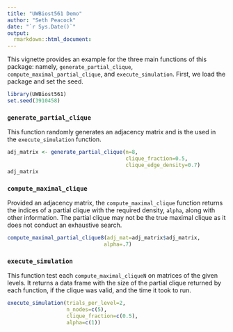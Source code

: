 ```yaml
---
title: "UWBiost561 Demo"
author: "Seth Peacock"
date: "`r Sys.Date()`"
output: 
  rmarkdown::html_document:
---
```


This vignette provides an example for the three main functions of this package: namely, `generate_partial_clique`, `compute_maximal_partial_clique`, and `execute_simulation`. First, we load the package and set the seed.

```r
library(UWBiost561)
set.seed(3910458)
```


### `generate_partial_clique`
This function randomly generates an adjacency matrix and is the used in the `execute_simulation` function. 
```r
adj_matrix <- generate_partial_clique(n=8,
                                      clique_fraction=0.5,
                                      clique_edge_density=0.7)
adj_matrix
```

### `compute_maximal_clique`
Provided an adjacency matrix, the `compute_maximal_clique` function returns the indices of a partial clique with the required density, `alpha`, along with other information. The partial clique may not be the true maximal clique as it does not conduct an exhaustive search.
```r
compute_maximal_partial_clique8(adj_mat=adj_matrix$adj_matrix,
                               alpha=.7)
```

### `execute_simulation`
This function test each `compute_maximal_cliqueN` on matrices of the given levels. It returns a data frame with the size of the partial clique returned by each function, if the clique was valid, and the time it took to run.

```r
execute_simulation(trials_per_level=2,
                   n_nodes=c(5),
                   clique_fraction=c(0.5),
                   alpha=c(1))
```

